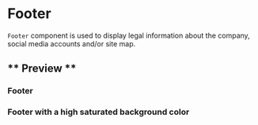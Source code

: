 
<Meta title="Components/patterns/Footer" component={Footer} />

# Footer

`Footer` component is used to display legal information about the company, social media accounts and/or site map.

## ** Preview **

### Footer

<Canvas>
  <Story name="Footer">
    <Footer logo={logoCompany} content={data} />
  </Story>
</Canvas>

### Footer with a high saturated background color

<Canvas>
  <Story name="Footer with a high saturated background color">
    <Footer
      bgColor="#000"
      bgColorWithHighSaturation
      logo={logoCompany}
      content={data}
    />
  </Story>
</Canvas>

<ArgsTable of={Footer} />
